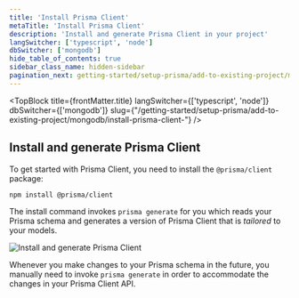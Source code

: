 ```yaml
---
title: 'Install Prisma Client'
metaTitle: 'Install Prisma Client'
description: 'Install and generate Prisma Client in your project'
langSwitcher: ['typescript', 'node']
dbSwitcher: ['mongodb']
hide_table_of_contents: true
sidebar_class_name: hidden-sidebar
pagination_next: getting-started/setup-prisma/add-to-existing-project/mongodb/querying-the-database-node-mongodb
---
```


<TopBlock
  title={frontMatter.title}
  langSwitcher={['typescript', 'node']}
  dbSwitcher={['mongodb']}
  slug={"/getting-started/setup-prisma/add-to-existing-project/mongodb/install-prisma-client-"}
/>

## Install and generate Prisma Client

To get started with Prisma Client, you need to install the `@prisma/client` package:

```terminal copy
npm install @prisma/client
```

The install command invokes `prisma generate` for you which reads your Prisma schema and generates a version of Prisma Client that is _tailored_ to your models.

![Install and generate Prisma Client](/img/getting-started/prisma-client-install-and-generate.png)

Whenever you make changes to your Prisma schema in the future, you manually need to invoke `prisma generate` in order to accommodate the changes in your Prisma Client API.

